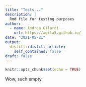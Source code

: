 ```yaml
---
title: "Tests..."
description: |
  Rmd file for testing purposes
author:
  - name: Andrea Gilardi
    url: https://agila5.github.io/
date: "2021-05-21"
output:
  distill::distill_article:
    self_contained: false
draft: false
---
```


```r
knitr::opts_chunk$set(echo = TRUE)
```

Wow, such empty

